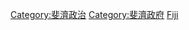 {{Commonscat|International relations of Fiji}}

[[Category:斐濟政治|Category:斐濟政治]]
[[Category:斐濟政府|Category:斐濟政府]]
[[Category:各國外交|Fiji]]